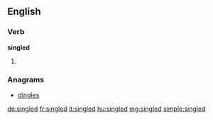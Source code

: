 ==English==

===Verb===
'''singled'''

# {{en-past of|single}}

===Anagrams===
* [[dingles#English|dingles]]

[[de:singled]]
[[fr:singled]]
[[it:singled]]
[[hu:singled]]
[[mg:singled]]
[[simple:singled]]